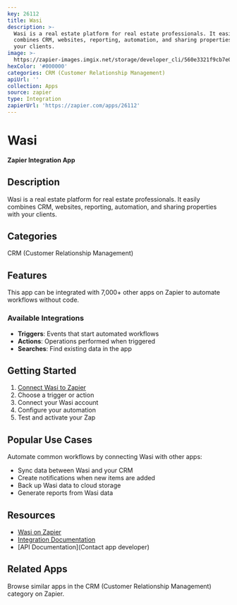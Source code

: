 ```yaml
---
key: 26112
title: Wasi
description: >-
  Wasi is a real estate platform for real estate professionals. It easily
  combines CRM, websites, reporting, automation, and sharing properties with
  your clients.
image: >-
  https://zapier-images.imgix.net/storage/developer_cli/560e3321f9cb7e0af6d8062f52df8f20_2.png?auto=format%2Ccompress&ixlib=python-3.0.0&q=50
hexColor: '#000000'
categories: CRM (Customer Relationship Management)
apiUrl: ''
collection: Apps
source: zapier
type: Integration
zapierUrl: 'https://zapier.com/apps/26112'
---
```

# Wasi

**Zapier Integration App**

## Description

Wasi is a real estate platform for real estate professionals. It easily combines CRM, websites, reporting, automation, and sharing properties with your clients.

## Categories

CRM (Customer Relationship Management)

## Features

This app can be integrated with 7,000+ other apps on Zapier to automate workflows without code.

### Available Integrations

- **Triggers**: Events that start automated workflows
- **Actions**: Operations performed when triggered
- **Searches**: Find existing data in the app

## Getting Started

1. [Connect Wasi to Zapier](https://zapier.com/apps/26112)
2. Choose a trigger or action
3. Connect your Wasi account
4. Configure your automation
5. Test and activate your Zap

## Popular Use Cases

Automate common workflows by connecting Wasi with other apps:

- Sync data between Wasi and your CRM
- Create notifications when new items are added
- Back up Wasi data to cloud storage
- Generate reports from Wasi data

## Resources

- [Wasi on Zapier](https://zapier.com/apps/26112)
- [Integration Documentation](https://zapier.com/apps/26112/integrations)
- [API Documentation](Contact app developer)

## Related Apps

Browse similar apps in the CRM (Customer Relationship Management) category on Zapier.
